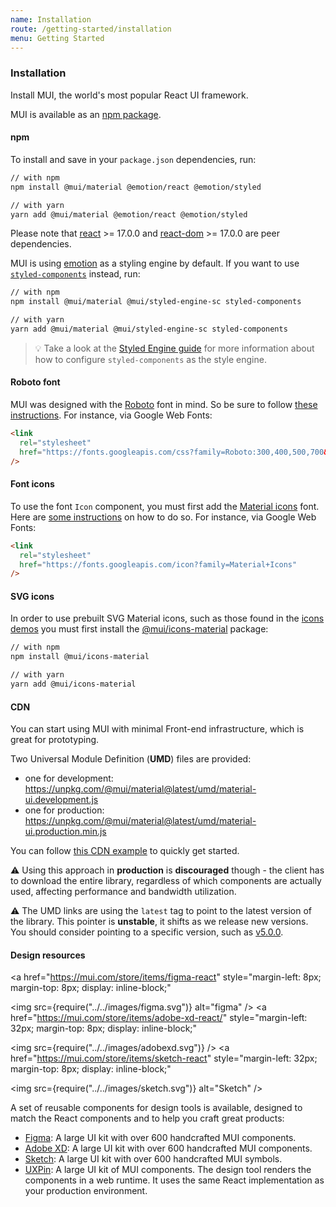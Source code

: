 ```yaml
---
name: Installation
route: /getting-started/installation
menu: Getting Started
---
```


### Installation

<p class="description">
  Install MUI, the world's most popular React UI framework.
</p>

MUI is available as an [npm package](https://www.npmjs.com/package/@mui/material).

#### npm

To install and save in your `package.json` dependencies, run:

```sh
// with npm
npm install @mui/material @emotion/react @emotion/styled

// with yarn
yarn add @mui/material @emotion/react @emotion/styled
```

<!-- #react-peer-version -->

Please note that [react](https://www.npmjs.com/package/react) >= 17.0.0 and [react-dom](https://www.npmjs.com/package/react-dom) >= 17.0.0 are peer dependencies.

MUI is using [emotion](https://emotion.sh/docs/introduction) as a styling engine by default. If you want to use [`styled-components`](https://styled-components.com/) instead, run:

```sh
// with npm
npm install @mui/material @mui/styled-engine-sc styled-components

// with yarn
yarn add @mui/material @mui/styled-engine-sc styled-components
```

> 💡 Take a look at the [Styled Engine guide](/guides/styled-engine/) for more information about how to configure `styled-components` as the style engine.

#### Roboto font

MUI was designed with the [Roboto](https://fonts.google.com/specimen/Roboto)
font in mind. So be sure to follow [these instructions](/components/typography/#general).
For instance, via Google Web Fonts:

```html
<link
  rel="stylesheet"
  href="https://fonts.googleapis.com/css?family=Roboto:300,400,500,700&display=swap"
/>
```

#### Font icons

To use the font `Icon` component, you must first add the [Material icons](https://fonts.google.com/icons) font.
Here are [some instructions](/components/icons/#font-icons)
on how to do so.
For instance, via Google Web Fonts:

```html
<link
  rel="stylesheet"
  href="https://fonts.googleapis.com/icon?family=Material+Icons"
/>
```

#### SVG icons

In order to use prebuilt SVG Material icons, such as those found in the [icons demos](/components/icons/)
you must first install the [@mui/icons-material](https://www.npmjs.com/package/@mui/icons-material) package:

<!-- #default-branch-switch -->

```sh
// with npm
npm install @mui/icons-material

// with yarn
yarn add @mui/icons-material
```

#### CDN

You can start using MUI with minimal Front-end infrastructure,
which is great for prototyping.

Two Universal Module Definition (**UMD**) files are provided:

- one for development: https://unpkg.com/@mui/material@latest/umd/material-ui.development.js
- one for production: https://unpkg.com/@mui/material@latest/umd/material-ui.production.min.js

You can follow [this CDN example](https://github.com/mui/material-ui/tree/master/examples/cdn) to quickly get started.

⚠️ Using this approach in **production** is **discouraged** though -
the client has to download the entire library, regardless of which components are actually used,
affecting performance and bandwidth utilization.

⚠️ The UMD links are using the `latest` tag to point to the latest version of the library.
This pointer is **unstable**, it shifts as we release new versions.
You should consider pointing to a specific version, such as [v5.0.0](https://unpkg.com/@mui/material@5.0.0/umd/material-ui.development.js).

#### Design resources

<a
  href="https://mui.com/store/items/figma-react"
  style="margin-left: 8px; margin-top: 8px; display: inline-block;"
>
  <img src={require("../../images/figma.svg")} alt="figma" />
</a>
<a
  href="https://mui.com/store/items/adobe-xd-react/"
  style="margin-left: 32px; margin-top: 8px; display: inline-block;"
>
  <img src={require("../../images/adobexd.svg")} />
</a>
<a
  href="https://mui.com/store/items/sketch-react"
  style="margin-left: 32px; margin-top: 8px; display: inline-block;"
>
  <img src={require("../../images/sketch.svg")} alt="Sketch" />
</a>

A set of reusable components for design tools is available, designed to match the React components and to help you craft great products:

- [Figma](https://mui.com/store/items/figma-react/): A large UI kit with over 600 handcrafted MUI components.
- [Adobe XD](https://mui.com/store/items/adobe-xd-react/): A large UI kit with over 600 handcrafted MUI components.
- [Sketch](https://mui.com/store/items/sketch-react/): A large UI kit with over 600 handcrafted MUI symbols.
- [UXPin](https://www.uxpin.com/merge/mui-library): A large UI kit of MUI components. The design tool renders the components in a web runtime. It uses the same React implementation as your production environment.
